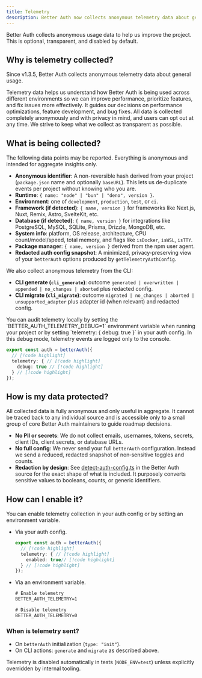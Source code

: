 ```yaml
---
title: Telemetry
description: Better Auth now collects anonymous telemetry data about general usage.
---
```


Better Auth collects anonymous usage data to help us improve the project. This is optional, transparent, and disabled by default.

## Why is telemetry collected?

Since v1.3.5, Better Auth collects anonymous telemetry data about general usage.

Telemetry data helps us understand how Better Auth is being used across different environments so we can improve performance, prioritize features, and fix issues more effectively. It guides our decisions on performance optimizations, feature development, and bug fixes. All data is collected completely anonymously and with privacy in mind, and users can opt out at any time. We strive to keep what we collect as transparent as possible.

## What is being collected?

The following data points may be reported. Everything is anonymous and intended for aggregate insights only.

- **Anonymous identifier**: A non-reversible hash derived from your project (`package.json` name and optionally `baseURL`). This lets us de‑duplicate events per project without knowing who you are.
- **Runtime**: `{ name: "node" | "bun" | "deno", version }`.
- **Environment**: one of `development`, `production`, `test`, or `ci`.
- **Framework (if detected)**: `{ name, version }` for frameworks like Next.js, Nuxt, Remix, Astro, SvelteKit, etc.
- **Database (if detected)**: `{ name, version }` for integrations like PostgreSQL, MySQL, SQLite, Prisma, Drizzle, MongoDB, etc.
- **System info**: platform, OS release, architecture, CPU count/model/speed, total memory, and flags like `isDocker`, `isWSL`, `isTTY`.
- **Package manager**: `{ name, version }` derived from the npm user agent.
- **Redacted auth config snapshot**: A minimized, privacy‑preserving view of your `betterAuth` options produced by `getTelemetryAuthConfig`.

We also collect anonymous telemetry from the CLI:

- **CLI generate (`cli_generate`)**: outcome `generated | overwritten | appended | no_changes | aborted` plus redacted config.
- **CLI migrate (`cli_migrate`)**: outcome `migrated | no_changes | aborted | unsupported_adapter` plus adapter id (when relevant) and redacted config.


<Callout type="info">
  You can audit telemetry locally by setting the `BETTER_AUTH_TELEMETRY_DEBUG=1` environment variable when running your project or by setting `telemetry: { debug: true }` in your auth config. In this debug mode, telemetry events are logged only to the console.

  ```ts title="auth.ts"
  export const auth = betterAuth({
    // [!code highlight]
    telemetry: { // [!code highlight]
      debug: true // [!code highlight]
    } // [!code highlight]
  });
  ```
</Callout>

## How is my data protected?

All collected data is fully anonymous and only useful in aggregate. It cannot be traced back to any individual source and is accessible only to a small group of core Better Auth maintainers to guide roadmap decisions.

- **No PII or secrets**: We do not collect emails, usernames, tokens, secrets, client IDs, client secrets, or database URLs.
- **No full config**: We never send your full `betterAuth` configuration. Instead we send a reduced, redacted snapshot of non‑sensitive toggles and counts.
- **Redaction by design**: See [detect-auth-config.ts](https://github.com/better-auth/better-auth/blob/main/packages/better-auth/src/telemetry/detectors/detect-auth-config.ts) in the Better Auth source for the exact shape of what is included. It purposely converts sensitive values to booleans, counts, or generic identifiers.

## How can I enable it?

You can enable telemetry collection in your auth config or by setting an environment variable.

- Via your auth config.

  ```ts title="auth.ts"
  export const auth = betterAuth({
    // [!code highlight]
    telemetry: { // [!code highlight]
      enabled: true// [!code highlight]
    } // [!code highlight]
  });
  ```

- Via an environment variable.

  ```txt title=".env"
  # Enable telemetry
  BETTER_AUTH_TELEMETRY=1

  # Disable telemetry
  BETTER_AUTH_TELEMETRY=0
  ```


### When is telemetry sent?

- On `betterAuth` initialization (`type: "init"`).
- On CLI actions: `generate` and `migrate` as described above.

Telemetry is disabled automatically in tests (`NODE_ENV=test`) unless explicitly overridden by internal tooling.
